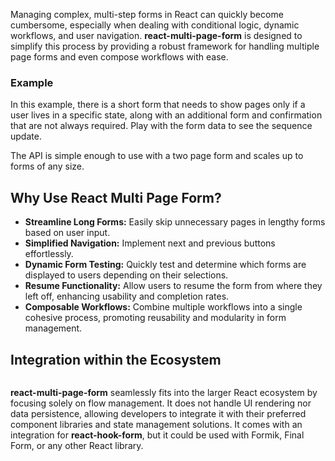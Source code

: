 
Managing complex, multi-step forms in React can quickly become cumbersome, especially when dealing with conditional logic, dynamic workflows, and user navigation. **react-multi-page-form** is designed to simplify this process by providing a robust framework for handling multiple page forms and even compose workflows with ease.

### Example

In this example, there is a short form that needs to show pages only if a user lives in a specific state, along with an additional form and confirmation that are not always required. Play with the form data to see the sequence update.

<IntroVisualizer />

The API is simple enough to use with a two page form and scales up to forms of any size.


## Why Use React Multi Page Form?

- **Streamline Long Forms:** Easily skip unnecessary pages in lengthy forms based on user input.
- **Simplified Navigation:** Implement next and previous buttons effortlessly.
- **Dynamic Form Testing:** Quickly test and determine which forms are displayed to users depending on their selections.
- **Resume Functionality:** Allow users to resume the form from where they left off, enhancing usability and completion rates.
- **Composable Workflows:** Combine multiple workflows into a single cohesive process, promoting reusability and modularity in form management.

## Integration within the Ecosystem

<img src="/How%20it%20fits%20in.svg" alt="" className="mx-auto" />

**react-multi-page-form** seamlessly fits into the larger React ecosystem by focusing solely on flow management. It does not handle UI rendering nor data persistence, allowing developers to integrate it with their preferred component libraries and state management solutions. It comes with an integration for **react-hook-form**, but it could be used with Formik, Final Form, or any other React library.

